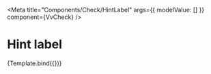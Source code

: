 


<Meta
	title="Components/Check/HintLabel"
	args={{
		modelValue: []
	}}
	component={VvCheck}
/>

# Hint label

<Canvas>
	<Story
		name="Hint label"
		args={{
			id: 9,
			label: 'Voglio acquistare questa enciclopedia!',
			name: 'ck9',
			modelValue: false,
			hintLabel: 'Aiuto! Son qui!'
		}}>
		{Template.bind({})}
	</Story>
</Canvas>
